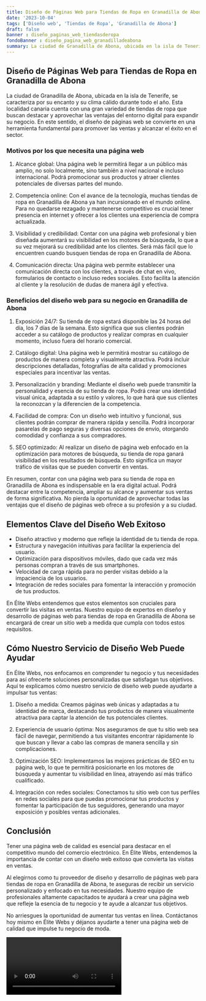 ```yaml
---
title: Diseño de Páginas Web para Tiendas de Ropa en Granadilla de Abona
date: '2023-10-04'
tags: ['Diseño web', 'Tiendas de Ropa', 'Granadilla de Abona']
draft: false
banner : diseño_paginas_web_tiendasderopa
fondoBanner : diseño_pagina_web_granadilladeabona
summary: La ciudad de Granadilla de Abona, ubicada en la isla de Tenerife, se caracteriza por su encanto y su clima cálido durante todo el año. Esta localidad canaria cuenta con una gran variedad de tiendas de ropa que buscan destacar y aprovechar las ventajas del entorno digital para expandir su negocio. En este sentido, el diseño de páginas web se convierte en una herramienta fundamental para promover las ventas y alcanzar el éxito en el sector.
---
```


## Diseño de Páginas Web para Tiendas de Ropa en Granadilla de Abona

La ciudad de Granadilla de Abona, ubicada en la isla de Tenerife, se caracteriza por su encanto y su clima cálido durante todo el año. Esta localidad canaria cuenta con una gran variedad de tiendas de ropa que buscan destacar y aprovechar las ventajas del entorno digital para expandir su negocio. En este sentido, el diseño de páginas web se convierte en una herramienta fundamental para promover las ventas y alcanzar el éxito en el sector.

### Motivos por los que necesita una página web

1. Alcance global: Una página web le permitirá llegar a un público más amplio, no solo localmente, sino también a nivel nacional e incluso internacional. Podrá promocionar sus productos y atraer clientes potenciales de diversas partes del mundo.

2. Competencia online: Con el avance de la tecnología, muchas tiendas de ropa en Granadilla de Abona ya han incursionado en el mundo online. Para no quedarse rezagado y mantenerse competitivo es crucial tener presencia en internet y ofrecer a los clientes una experiencia de compra actualizada.

3. Visibilidad y credibilidad: Contar con una página web profesional y bien diseñada aumentará su visibilidad en los motores de búsqueda, lo que a su vez mejorará su credibilidad ante los clientes. Será más fácil que lo encuentren cuando busquen tiendas de ropa en Granadilla de Abona.

4. Comunicación directa: Una página web permite establecer una comunicación directa con los clientes, a través de chat en vivo, formularios de contacto o incluso redes sociales. Esto facilita la atención al cliente y la resolución de dudas de manera ágil y efectiva.

### Beneficios del diseño web para su negocio en Granadilla de Abona

1. Exposición 24/7: Su tienda de ropa estará disponible las 24 horas del día, los 7 días de la semana. Esto significa que sus clientes podrán acceder a su catálogo de productos y realizar compras en cualquier momento, incluso fuera del horario comercial.

2. Catálogo digital: Una página web le permitirá mostrar su catálogo de productos de manera completa y visualmente atractiva. Podrá incluir descripciones detalladas, fotografías de alta calidad y promociones especiales para incentivar las ventas.

3. Personalización y branding: Mediante el diseño web puede transmitir la personalidad y esencia de su tienda de ropa. Podrá crear una identidad visual única, adaptada a su estilo y valores, lo que hará que sus clientes la reconozcan y la diferencien de la competencia.

4. Facilidad de compra: Con un diseño web intuitivo y funcional, sus clientes podrán comprar de manera rápida y sencilla. Podrá incorporar pasarelas de pago seguras y diversas opciones de envío, otorgando comodidad y confianza a sus compradores.

5. SEO optimizado: Al realizar un diseño de página web enfocado en la optimización para motores de búsqueda, su tienda de ropa ganará visibilidad en los resultados de búsqueda. Esto significa un mayor tráfico de visitas que se pueden convertir en ventas.

En resumen, contar con una página web para su tienda de ropa en Granadilla de Abona es indispensable en la era digital actual. Podrá destacar entre la competencia, ampliar su alcance y aumentar sus ventas de forma significativa. No pierda la oportunidad de aprovechar todas las ventajas que el diseño de páginas web ofrece a su profesión y a su ciudad.

<GifSeo />

<Cta />

## Elementos Clave del Diseño Web Exitoso

- Diseño atractivo y moderno que refleje la identidad de tu tienda de ropa.
- Estructura y navegación intuitivas para facilitar la experiencia del usuario.
- Optimización para dispositivos móviles, dado que cada vez más personas compran a través de sus smartphones.
- Velocidad de carga rápida para no perder visitas debido a la impaciencia de los usuarios.
- Integración de redes sociales para fomentar la interacción y promoción de tus productos.

En Élite Webs entendemos que estos elementos son cruciales para convertir las visitas en ventas. Nuestro equipo de expertos en diseño y desarrollo de páginas web para tiendas de ropa en Granadilla de Abona se encargará de crear un sitio web a medida que cumpla con todos estos requisitos.

## Cómo Nuestro Servicio de Diseño Web Puede Ayudar

En Élite Webs, nos enfocamos en comprender tu negocio y tus necesidades para así ofrecerte soluciones personalizadas que satisfagan tus objetivos. Aquí te explicamos cómo nuestro servicio de diseño web puede ayudarte a impulsar tus ventas:

1. Diseño a medida: Creamos páginas web únicas y adaptadas a tu identidad de marca, destacando tus productos de manera visualmente atractiva para captar la atención de tus potenciales clientes.

2. Experiencia de usuario óptima: Nos aseguramos de que tu sitio web sea fácil de navegar, permitiendo a tus visitantes encontrar rápidamente lo que buscan y llevar a cabo las compras de manera sencilla y sin complicaciones.

3. Optimización SEO: Implementamos las mejores prácticas de SEO en tu página web, lo que te permitirá posicionarte en los motores de búsqueda y aumentar tu visibilidad en línea, atrayendo así más tráfico cualificado.

4. Integración con redes sociales: Conectamos tu sitio web con tus perfiles en redes sociales para que puedas promocionar tus productos y fomentar la participación de tus seguidores, generando una mayor exposición y posibles ventas adicionales.

## Conclusión

Tener una página web de calidad es esencial para destacar en el competitivo mundo del comercio electrónico. En Élite Webs, entendemos la importancia de contar con un diseño web exitoso que convierta las visitas en ventas.

Al elegirnos como tu proveedor de diseño y desarrollo de páginas web para tiendas de ropa en Granadilla de Abona, te aseguras de recibir un servicio personalizado y enfocado en tus necesidades. Nuestro equipo de profesionales altamente capacitados te ayudará a crear una página web que refleje la esencia de tu negocio y te ayude a alcanzar tus objetivos.

No arriesgues la oportunidad de aumentar tus ventas en línea. Contáctanos hoy mismo en Élite Webs y déjanos ayudarte a tener una página web de calidad que impulse tu negocio de moda.

<Video />

<CtaBot job='Tiendas de Ropa' city='Granadilla de Abona'/>

<Gmaps query='Granadilla de Abona+españa+maps' />